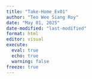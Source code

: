 ```yaml
---
title: "Take-Home_Ex01"
author: "Teo Wee Siang Roy"
date: "May 01, 2025"
date-modified: "last-modified"
format: html
editor: visual
execute: 
  eval: true
  echo: true
  warning: false
freeze: true
---
```

